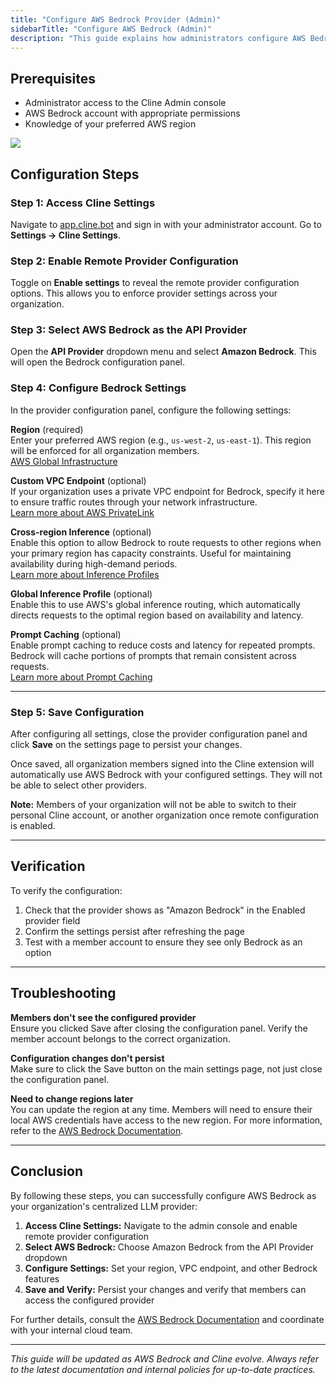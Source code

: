 ```yaml
---
title: "Configure AWS Bedrock Provider (Admin)"
sidebarTitle: "Configure AWS Bedrock (Admin)"
description: "This guide explains how administrators configure AWS Bedrock as the organization-wide LLM provider for Cline."
---
```


## Prerequisites

- Administrator access to the Cline Admin console
- AWS Bedrock account with appropriate permissions 
- Knowledge of your preferred AWS region

<Frame>
	<img
		src="https://storage.googleapis.com/cline-static-assets-prod/assets/AWS%20Remote%20Config.gif"
	/>
</Frame>

## Configuration Steps


### Step 1: Access Cline Settings

Navigate to [app.cline.bot](https://app.cline.bot) and sign in with your administrator account. 
Go to **Settings → Cline Settings**.


### Step 2: Enable Remote Provider Configuration


Toggle on **Enable settings** to reveal the remote provider configuration options. This allows you to enforce provider settings across your organization.


### Step 3: Select AWS Bedrock as the API Provider

Open the **API Provider** dropdown menu and select **Amazon Bedrock**. This will open the Bedrock configuration panel.

### Step 4: Configure Bedrock Settings

In the provider configuration panel, configure the following settings:

**Region** (required)  
Enter your preferred AWS region (e.g., `us-west-2`, `us-east-1`). This region will be enforced for all organization members.\
[AWS Global Infrastructure](https://aws.amazon.com/about-aws/global-infrastructure/regions_az/)

**Custom VPC Endpoint** (optional)  
If your organization uses a private VPC endpoint for Bedrock, specify it here to ensure traffic routes through your network infrastructure.\
[Learn more about AWS PrivateLink](https://docs.aws.amazon.com/vpc/latest/userguide/endpoint-services-overview.html)

**Cross-region Inference** (optional)  
Enable this option to allow Bedrock to route requests to other regions when your primary region has capacity constraints. Useful for maintaining availability during high-demand periods.\
[Learn more about Inference Profiles](https://docs.aws.amazon.com/bedrock/latest/userguide/inference-profiles-support.html)

**Global Inference Profile** (optional)  
Enable this to use AWS's global inference routing, which automatically directs requests to the optimal region based on availability and latency.

**Prompt Caching** (optional)  
Enable prompt caching to reduce costs and latency for repeated prompts. Bedrock will cache portions of prompts that remain consistent across requests.\
[Learn more about Prompt Caching](https://docs.aws.amazon.com/bedrock/latest/userguide/prompt-caching.html)

---

### Step 5: Save Configuration

After configuring all settings, close the provider configuration panel and click **Save** on the settings page to persist your changes.

Once saved, all organization members signed into the Cline extension will automatically use AWS Bedrock with your configured settings. They will not be able to select other providers. 


**Note:** Members of your organization will not be able to switch to their personal Cline account, or another organization once remote configuration is enabled.

---

## Verification

To verify the configuration:

1. Check that the provider shows as "Amazon Bedrock" in the Enabled provider field
2. Confirm the settings persist after refreshing the page
3. Test with a member account to ensure they see only Bedrock as an option

---

## Troubleshooting

**Members don't see the configured provider**  
Ensure you clicked Save after closing the configuration panel. Verify the member account belongs to the correct organization.

**Configuration changes don't persist**  
Make sure to click the Save button on the main settings page, not just close the configuration panel.

**Need to change regions later**  
You can update the region at any time. Members will need to ensure their local AWS credentials have access to the new region. For more information, refer to the [AWS Bedrock Documentation](https://docs.aws.amazon.com/bedrock/latest/userguide/what-is-bedrock.html).

---

## Conclusion

By following these steps, you can successfully configure AWS Bedrock as your organization's centralized LLM provider:

1. **Access Cline Settings:** Navigate to the admin console and enable remote provider configuration
2. **Select AWS Bedrock:** Choose Amazon Bedrock from the API Provider dropdown
3. **Configure Settings:** Set your region, VPC endpoint, and other Bedrock features
4. **Save and Verify:** Persist your changes and verify that members can access the configured provider

For further details, consult the [AWS Bedrock Documentation](https://docs.aws.amazon.com/bedrock/latest/userguide/what-is-bedrock.html) and coordinate with your internal cloud team.

---

_This guide will be updated as AWS Bedrock and Cline evolve. Always refer to the latest documentation and internal policies for up-to-date practices._